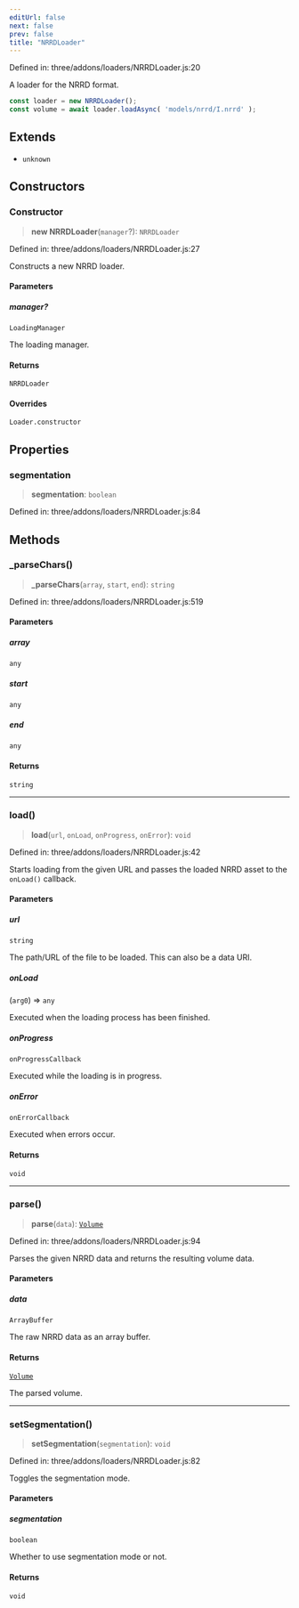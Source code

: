 ```yaml
---
editUrl: false
next: false
prev: false
title: "NRRDLoader"
---
```


Defined in: three/addons/loaders/NRRDLoader.js:20

A loader for the NRRD format.

```js
const loader = new NRRDLoader();
const volume = await loader.loadAsync( 'models/nrrd/I.nrrd' );
```

## Extends

- `unknown`

## Constructors

### Constructor

> **new NRRDLoader**(`manager`?): `NRRDLoader`

Defined in: three/addons/loaders/NRRDLoader.js:27

Constructs a new NRRD loader.

#### Parameters

##### manager?

`LoadingManager`

The loading manager.

#### Returns

`NRRDLoader`

#### Overrides

`Loader.constructor`

## Properties

### segmentation

> **segmentation**: `boolean`

Defined in: three/addons/loaders/NRRDLoader.js:84

## Methods

### \_parseChars()

> **\_parseChars**(`array`, `start`, `end`): `string`

Defined in: three/addons/loaders/NRRDLoader.js:519

#### Parameters

##### array

`any`

##### start

`any`

##### end

`any`

#### Returns

`string`

***

### load()

> **load**(`url`, `onLoad`, `onProgress`, `onError`): `void`

Defined in: three/addons/loaders/NRRDLoader.js:42

Starts loading from the given URL and passes the loaded NRRD asset
to the `onLoad()` callback.

#### Parameters

##### url

`string`

The path/URL of the file to be loaded. This can also be a data URI.

##### onLoad

(`arg0`) => `any`

Executed when the loading process has been finished.

##### onProgress

`onProgressCallback`

Executed while the loading is in progress.

##### onError

`onErrorCallback`

Executed when errors occur.

#### Returns

`void`

***

### parse()

> **parse**(`data`): [`Volume`](Volume.html)

Defined in: three/addons/loaders/NRRDLoader.js:94

Parses the given NRRD data and returns the resulting volume data.

#### Parameters

##### data

`ArrayBuffer`

The raw NRRD data as an array buffer.

#### Returns

[`Volume`](Volume.html)

The parsed volume.

***

### setSegmentation()

> **setSegmentation**(`segmentation`): `void`

Defined in: three/addons/loaders/NRRDLoader.js:82

Toggles the segmentation mode.

#### Parameters

##### segmentation

`boolean`

Whether to use segmentation mode or not.

#### Returns

`void`
